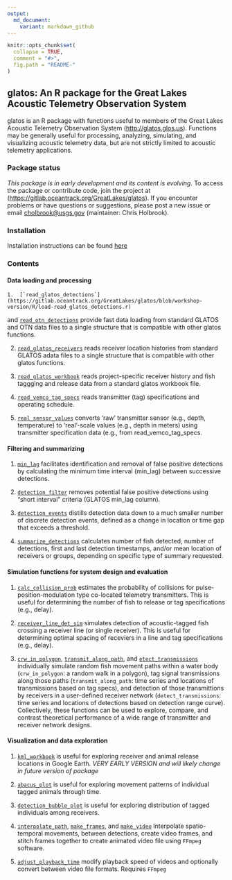 ```yaml
---
output:
  md_document:
    variant: markdown_github
---
```


<!-- README.md is generated from README.Rmd. Please edit that file -->

```r
knitr::opts_chunk$set(
  collapse = TRUE,
  comment = "#>",
  fig.path = "README-"
)
```
## glatos: An R package for the Great Lakes Acoustic Telemetry Observation System

glatos is an R package with functions useful to members of the Great Lakes Acoustic Telemetry Observation System ([http://glatos.glos.us](http://glatos.glos.us)). Functions may be generally useful for processing, analyzing, simulating, and visualizing acoustic telemetry data, but are not strictly limited to acoustic telemetry applications.


### Package status

*This package is in early development and its content is evolving.* To access the package or contribute code, join the project at (<https://gitlab.oceantrack.org/GreatLakes/glatos>). If you encounter problems or have questions or suggestions, please post a new issue or email <cholbrook@usgs.gov> (maintainer: Chris Holbrook).

### Installation

Installation instructions can be found [here](https://gitlab.oceantrack.org/GreatLakes/glatos/wikis/installation-instructions)

### Contents

#### Data loading and processing

	1.  [`read_glatos_detections`](https://gitlab.oceantrack.org/GreatLakes/glatos/blob/workshop-version/R/load-read_glatos_detections.r)
and
[`read_otn_detections`](https://gitlab.oceantrack.org/GreatLakes/glatos/blob/workshop-version/R/load-read_otn_detections.r)
provide fast data loading from standard GLATOS and OTN data files to a single
structure that is compatible with other glatos functions.

2.  [`read_glatos_receivers`](https://gitlab.oceantrack.org/GreatLakes/glatos/blob/workshop-version/R/load-read_glatos_receivers.r)
reads receiver location histories from standard GLATOS adata files to a single
structure that is compatible with other glatos functions.

3.  [`read_glatos_workbook`](https://gitlab.oceantrack.org/GreatLakes/glatos/blob/workshop-version/R/load-read_glatos_workbook.r)
reads project-specific receiver history and fish taggging and release data from 
a standard glatos workbook file.

4.  [`read_vemco_tag_specs`](https://gitlab.oceantrack.org/GreatLakes/glatos/blob/workshop-version/R/load-read_vemco_tag_specs.r)
reads transmitter (tag) specifications and operating schedule.

5.  [`real_sensor_values`](https://gitlab.oceantrack.org/GreatLakes/glatos/blob/workshop-version/R/proc-real_sensor_values.r)
converts 'raw' transmitter sensor (e.g., depth, temperature) to 'real'-scale
values (e.g., depth in meters) using transmitter specification data (e.g., from
read_vemco_tag_specs.

#### Filtering and summarizing

1.  [`min_lag`](https://gitlab.oceantrack.org/GreatLakes/glatos/blob/workshop-version/R/proc-min_lag.r)
facilitates identification and removal of false positive detections by
calculating the minimum time interval (min_lag) between successive detections.

2.  [`detection_filter`](https://gitlab.oceantrack.org/GreatLakes/glatos/blob/workshop-version/R/filt-false_detections.r)
removes potential false positive detections using "short interval" criteria
(GLATOS min\_lag column).

4.  [`detection_events`](https://gitlab.oceantrack.org/GreatLakes/glatos/blob/workshop-version/R/summ-detection_events.r)
distills detection data down to a much smaller number of discrete detection
events, defined as a change in location or time gap that exceeds a threshold.

4.  [`summarize_detections`](https://gitlab.oceantrack.org/GreatLakes/glatos/blob/workshop-version/R/summ-summarize_detections.r)
calculates number of fish detected, number of detections, first and last
detection timestamps, and/or mean location of receivers or groups, depending on
specific type of summary requested.

#### Simulation functions for system design and evaluation

1.  [`calc_collision_prob`](https://gitlab.oceantrack.org/GreatLakes/glatos/blob/workshop-version/R/sim-calc_collision_prob.r) estimates the probability of collisions for pulse-position-modulation type co-located telemetry transmitters. This is useful for determining the number of fish to release or tag specifications (e.g., delay).

2.  [`receiver_line_det_sim`](https://gitlab.oceantrack.org/GreatLakes/glatos/blob/workshop-version/R/sim-receiver_line_det_sim.r) simulates detection of acoustic-tagged fish crossing a receiver line (or single receiver). This is useful for determining optimal spacing of receviers in a line and tag specifications (e.g., delay).

3.  [`crw_in_polygon`](https://gitlab.oceantrack.org/GreatLakes/glatos/blob/workshop-version/R/simutil-crw_in_polygon.r),
[`transmit_along_path`](https://gitlab.oceantrack.org/GreatLakes/glatos/blob/workshop-version/R/sim-transmit_along_path.r),
and
[`etect_transmissions`](https://gitlab.oceantrack.org/GreatLakes/glatos/blob/workshop-version/R/sim-detect_transmissions.r)
individually simulate random fish movement paths within a water body
(`crw_in_polygon`: a random walk in a polygon), tag signal transmissions along
those paths (`transmit_along_path`: time series and locations of transmissions
based on tag specs), and detection of those transmittions by receivers in a
user-defined receiver network (`detect_transmissions`: time series and locations
of detections based on detection range curve). Collectively, these functions can
be used to explore, compare, and contrast theoretical performance of a wide
range of transmitter and receiver network designs.

#### Visualization and data exploration

1.
    [`kml_workbook`](https://gitlab.oceantrack.org/GreatLakes/glatos/blob/workshop-version/R/vis-kml_workbook.r)
    is useful for exploring receiver and animal release locations in
    Google Earth. *VERY EARLY VERSION and will likely change in future
    version of package*

2.
    [`abacus_plot`](https://gitlab.oceantrack.org/GreatLakes/glatos/blob/workshop-version/R/vis-abacus_plot.r)
    is useful for exploring movement patterns of individual tagged
    animals through time.

3.  [`detection_bubble_plot`](https://gitlab.oceantrack.org/GreatLakes/glatos/blob/workshop-version/R/vis-detection_bubble_plot.r) is useful for exploring distribution of tagged individuals among receivers.

4.
    [`interpolate_path`](https://gitlab.oceantrack.org/GreatLakes/glatos/blob/workshop-version/R/vis-interpolate_path.r),
    [`make_frames`](https://gitlab.oceantrack.org/GreatLakes/glatos/blob/workshop-version/R/vis-make_frames.r),
    and
    [`make_video`](https://gitlab.oceantrack.org/GreatLakes/glatos/blob/workshop-version/R/vis-make_video.r)
    Interpolate spatio-temporal movements, between detections, create
    video frames, and stitch frames together to create animated video
    file using `FFmpeg` software. 

5.
    [`adjust_playback_time`](https://gitlab.oceantrack.org/GreatLakes/glatos/blob/workshop-version/R/vis-adjust_playback_time.r)
    modify playback speed of videos and optionally convert between
    video file formats.  Requires `FFmpeg`

